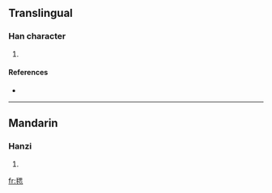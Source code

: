 ==Translingual==

===Han character===
{{Han char|rn=82|rad=毛|as=09|sn=13|four=2671<sub>3</sub>|canj=竹山田心 (HUWP)}}

# {{defn|Han|sort=毛09}}

====References====
* {{Han ref|kx=0594.370|dkj=16895|dj=0986.300|hdz=32002.010|uh=6BF8|ud=27640|bh=DE42|bd=56898}}

----

==Mandarin==

===Hanzi===
{{cmn-hanzi|pin=[[suī]] ([[sui1]])|wg=sui<sup>1</sup>}}

# {{defn|Mandarin}}

[[fr:毸]]
